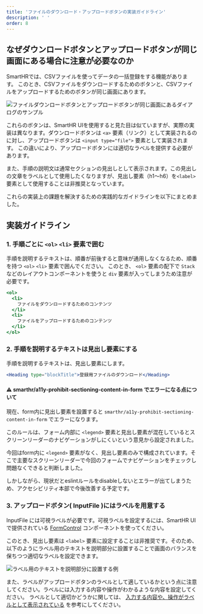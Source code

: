 ```yaml
---
title: 'ファイルのダウンロード・アップロードボタンの実装ガイドライン'
description: ' '
order: 8
---
```


## なぜダウンロードボタンとアップロードボタンが同じ画面にある場合に注意が必要なのか

SmartHRでは、CSVファイルを使ってデータの一括登録をする機能があります。
このとき、CSVファイルをダウンロードするためのボタンと、CSVファイルをアップロードするためのボタンが同じ画面にあります。

![ファイルダウンロードボタンとアップロードボタンが同じ画面にあるダイアログのサンプル](./images/csv-dialog-sample.png)

これらのボタンは、SmartHR UIを使用すると見た目は似ていますが、実際の実装は異なります。ダウンロードボタンは `<a>` 要素（リンク）として実装されるのに対し、アップロードボタンは `<input type="file">` 要素として実装されます。
この違いにより、アップロードボタンには適切なラベルを提供する必要があります。

また、手順の説明文は通常セクションの見出しとして表示されます。この見出しの文章をラベルとして使用したくなりますが、見出し要素（h1〜h6）を`<label>`要素として使用することは非推奨となっています。

これらの実装上の課題を解決するための実践的なガイドラインを以下にまとめました。


## 実装ガイドライン

### 1. 手順ごとに `<ol>` `<li>` 要素で囲む

手順を説明するテキストは、順番が前後すると意味が通用しなくなるため、順番を持つ `<ol>` `<li>` 要素で囲んでください。
このとき、 `<ol>` 要素の配下で `Stack` などのレイアウトコンポーネントを使うと `div` 要素が入ってしまうため注意が必要です。

```jsx
<ol>
  <li>
    ファイルをダウンロードするためのコンテンツ
  </li>
  <li>
    ファイルをアップロードするためのコンテンツ
  </li>
</ol>
```

### 2. 手順を説明するテキストは見出し要素にする

手順を説明するテキストは、見出し要素にします。

```jsx
<Heading type="blockTitle">登録用ファイルのダウンロード</Heading>
```

#### :warning: smarthr/a11y-prohibit-sectioning-content-in-form でエラーになる点について

現在、form内に見出し要素を設置すると `smarthr/a11y-prohibit-sectioning-content-in-form` でエラーになります。

このルールは、フォーム内部に `<legend>` 要素と見出し要素が混在しているとスクリーンリーダーのナビゲーションがしにくいという意見から設定されました。

今回はform内に `<legend>` 要素がなく、見出し要素のみで構成されています。そこで主要なスクリーンリーダーで今回のフォームでナビゲーションをチェックし問題なくできると判断しました。

しかしながら、現状だとeslintルールをdisableしないとエラーが出てしまうため、アクセシビリティ本部で今後改善する予定です。


### 3. アップロードボタン( InputFile )にはラベルを用意する

InputFile には可視ラベルが必要です。可視ラベルを設定するには、SmartHR UIで提供されている [FormControl](/products/components/form-control/) コンポーネントを使ってください。

このとき、見出し要素は `<label>` 要素に設定することは非推奨です。そのため、以下のようにラベル用のテキストを説明部分に設置することで画面のバランスを保ちつつ適切なラベルを設定できます。

![ラベル用のテキストを説明部分に設置する例](./images/csv-dialog-with-label-sample.png)

また、ラベルがアップロードボタンのラベルとして適しているかという点に注意してください。ラベルには入力する内容や操作がわかるような内容を設定してください。
ラベルとして適切かどうかに関しては、 [入力する内容や、操作がラベルとして表示されている](/accessibility/check-list/label/) を参考にしてください。



